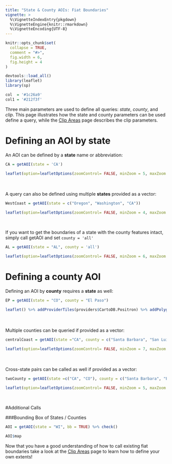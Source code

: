 ```yaml
---
title: "State & County AOIs: Fiat Boundaries"
vignette: >
  %\VignetteIndexEntry{pkgdown}
  %\VignetteEngine{knitr::rmarkdown}
  %\VignetteEncoding{UTF-8}
---
```


```r

knitr::opts_chunk$set(
  collapse = TRUE,
  comment = "#>",
  fig.width = 6, 
  fig.height = 4
)

devtools::load_all()
library(leaflet)
library(sp)

col  = '#1c26a9'
col1 = '#212f3f'
```

Three main parameters are used to define all queries:  *state*, *county*, and *clip*. This page illustrates how the state and county parameters can be used define  a query, while the [Clip Areas](./articles/clipAreas.html) page describes the clip parameters.

# Defining an AOI by **state**  

An AOI can be defined by a **state** name or abbreviation:

```r
CA = getAOI(state = 'CA')
```

```r
leaflet(option=leafletOptions(zoomControl= FALSE, minZoom = 5, maxZoom = 5)) %>% addProviderTiles(providers$CartoDB.Positron) %>% addPolygons(data = CA,fillColor = col, color = col1, weight = 2)
```

<br>
<br>
A query can also be defined using multiple **states** provided as a vector:

```r
WestCoast = getAOI(state = c("Oregon", "Washington", "CA"))
```

```r
leaflet(option=leafletOptions(zoomControl= FALSE, minZoom = 4, maxZoom = 4)) %>% addProviderTiles(providers$CartoDB.Positron) %>% addPolygons(data = WestCoast,fillColor = col, color = col1, weight = 1)
```

<br>

If you want to get the boundaries of a state with the county features intact, simply call getAOI and set `county = 'all'`

```r
AL = getAOI(state = "AL", county = 'all')
```

```r
leaflet(option=leafletOptions(zoomControl= FALSE, minZoom = 6, maxZoom = 4)) %>% addProviderTiles(providers$CartoDB.Positron) %>% addPolygons(data = AL,fillColor = col, color = col1, weight = 1)
```

# Defining a **county** AOI 

Defining an AOI by **county** requires a **state** as well:

```r
EP = getAOI(state = "CO", county = "El Paso")
```

```r
leaflet() %>% addProviderTiles(providers$CartoDB.Positron) %>% addPolygons(data = EP,fillColor = col, color = col1, weight = 4)
```

<br>
<br>
Multiple counties can be queried if provided as a vector:

```r
centralCoast = getAOI(state ="CA", county = c("Santa Barbara", "San Luis Obispo", "Ventura"))
```

```r
leaflet(option=leafletOptions(zoomControl= FALSE, minZoom = 7, maxZoom = 7)) %>% addProviderTiles(providers$CartoDB.Positron) %>% addPolygons(data = centralCoast,fillColor = col, color = col1, weight = 2)
```

<br>
<br>
Cross-state pairs can be called as well if provided as a vector:

```r
twoCounty = getAOI(state =c("CA", "CO"), county = c("Santa Barbara", "El Paso"))
```

```r
leaflet(option=leafletOptions(zoomControl= FALSE, minZoom = 5, maxZoom = 5)) %>% addProviderTiles(providers$CartoDB.Positron) %>% addPolygons(data = twoCounty, fillColor = col, color = col1, weight = 2)
```
<br>

#Additional Calls

###Bounding Box of States / Counties

```r
AOI = getAOI(state = "WI", bb = TRUE) %>% check()
```

```r
AOI$map
```


Now that you have a good understanding of how to call existing fiat boundaries take a look at the [Clip Areas](./articles/clipAreas.html) page to learn how to define your own extents!
